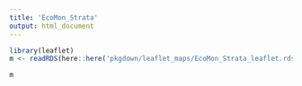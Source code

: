 ```yaml
--- 
title: 'EcoMon_Strata' 
output: html_document 
--- 
```


```r
library(leaflet) 
m <- readRDS(here::here('pkgdown/leaflet_maps/EcoMon_Strata_leaflet.rds')) 
``` 

```r
m 
```